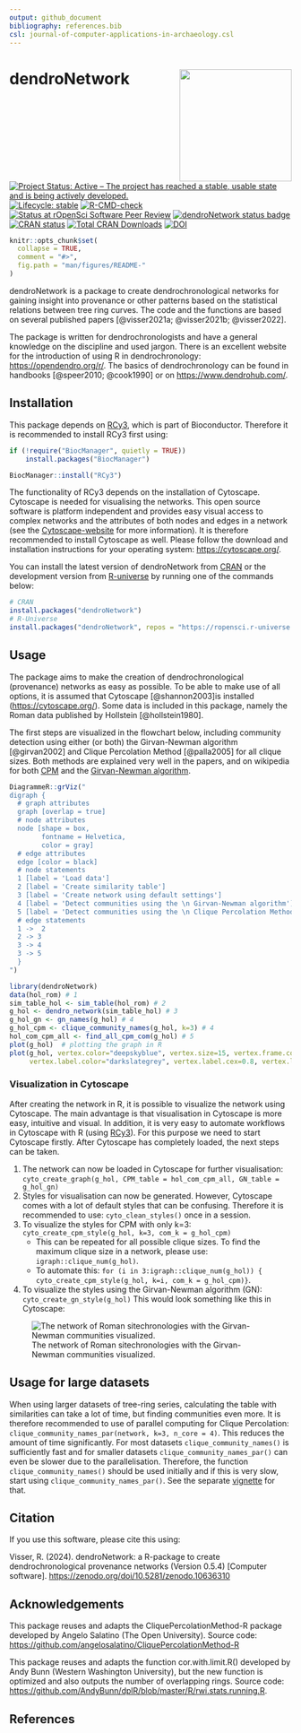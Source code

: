 ```yaml
---
output: github_document
bibliography: references.bib
csl: journal-of-computer-applications-in-archaeology.csl
---
```


# dendroNetwork <img src="man/figures/dendroNetwork_hexsticker.png" align="right" height="200" style="float:right; height:200px;"/>

<!-- badges: start -->

[![Project Status: Active -- The project has reached a stable, usable state and is being actively developed.](https://www.repostatus.org/badges/latest/active.svg)](https://www.repostatus.org/#active) 
[![Lifecycle: stable](https://img.shields.io/badge/lifecycle-stable-brightgreen.svg)](https://lifecycle.r-lib.org/articles/stages.html#stable) 
[![R-CMD-check](https://github.com/ropensci/dendroNetwork/actions/workflows/R-CMD-check.yaml/badge.svg)](https://github.com/ropensci/dendroNetwork/actions/workflows/R-CMD-check.yaml) [![Status at rOpenSci Software Peer Review](https://badges.ropensci.org/627_status.svg)](https://github.com/ropensci/software-review/issues/627) 
[![dendroNetwork status badge](https://ropensci.r-universe.dev/badges/dendroNetwork)](https://ropensci.r-universe.dev) 
[![CRAN status](https://www.r-pkg.org/badges/version/dendroNetwork)](https://CRAN.R-project.org/package=dendroNetwork) 
[![Total CRAN Downloads](https://cranlogs.r-pkg.org/badges/grand-total/dendroNetwork)](https://cranlogs.r-pkg.org/badges/grand-total/dendroNetwork)
[![DOI](https://zenodo.org/badge/DOI/10.5281/zenodo.10636310.svg)](https://zenodo.org/doi/10.5281/zenodo.10636310)

<!-- badges: end -->

```r
knitr::opts_chunk$set(
  collapse = TRUE,
  comment = "#>",
  fig.path = "man/figures/README-"
)
```

dendroNetwork is a package to create dendrochronological networks for gaining insight into provenance or other patterns based on the statistical relations between tree ring curves. The code and the functions are based on several published papers [@visser2021a; @visser2021b; @visser2022].

The package is written for dendrochronologists and have a general knowledge on the discipline and used jargon. There is an excellent website for the introduction of using R in dendrochronology: <https://opendendro.org/r/>. The basics of dendrochronology can be found in handbooks [@speer2010; @cook1990] or on <https://www.dendrohub.com/>.

## Installation

This package depends on [RCy3](https://www.bioconductor.org/packages/release/bioc/html/RCy3.html), which is part of Bioconductor. Therefore it is recommended to install RCy3 first using:

``` r
if (!require("BiocManager", quietly = TRUE))
    install.packages("BiocManager")

BiocManager::install("RCy3")
```

The functionality of RCy3 depends on the installation of Cytoscape. Cytoscape is needed for visualising the networks. This open source software is platform independent and provides easy visual access to complex networks and the attributes of both nodes and edges in a network (see the [Cytoscape-website](https://cytoscape.org/what_is_cytoscape.html) for more information). It is therefore recommended to install Cytoscape as well. Please follow the download and installation instructions for your operating system: <https://cytoscape.org/>.

You can install the latest version of dendroNetwork from [CRAN](https://cran.r-project.org/web/packages/dendroNetwork) or the development version from [R-universe](https://ropensci.r-universe.dev/dendroNetwork) by running one of the commands below:

``` r
# CRAN
install.packages("dendroNetwork")
# R-Universe
install.packages("dendroNetwork", repos = "https://ropensci.r-universe.dev")
```

## Usage {#usage}

The package aims to make the creation of dendrochronological (provenance) networks as easy as possible. To be able to make use of all options, it is assumed that Cytoscape [@shannon2003]is installed (<https://cytoscape.org/>). Some data is included in this package, namely the Roman data published by Hollstein [@hollstein1980].

The first steps are visualized in the flowchart below, including community detection using either (or both) the Girvan-Newman algorithm [@girvan2002] and Clique Percolation Method [@palla2005] for all clique sizes. Both methods are explained very well in the papers, and on wikipedia for both [CPM](https://en.wikipedia.org/wiki/Clique_percolation_method) and the [Girvan-Newman algorithm](https://en.wikipedia.org/wiki/Girvan%E2%80%93Newman_algorithm).

```r
DiagrammeR::grViz("
digraph {
  # graph attributes
  graph [overlap = true]
  # node attributes
  node [shape = box,
        fontname = Helvetica,
        color = gray]
  # edge attributes
  edge [color = black]
  # node statements
  1 [label = 'Load data']
  2 [label = 'Create similarity table']
  3 [label = 'Create network using default settings']
  4 [label = 'Detect communities using the \n Girvan-Newman algorithm']
  5 [label = 'Detect communities using the \n Clique Percolation Method']
  # edge statements
  1 ->  2
  2 -> 3
  3 -> 4
  3 -> 5
  }
")
```

```r
library(dendroNetwork)
data(hol_rom) # 1
sim_table_hol <- sim_table(hol_rom) # 2
g_hol <- dendro_network(sim_table_hol) # 3
g_hol_gn <- gn_names(g_hol) # 4
g_hol_cpm <- clique_community_names(g_hol, k=3) # 4
hol_com_cpm_all <- find_all_cpm_com(g_hol) # 5
plot(g_hol)  # plotting the graph in R
plot(g_hol, vertex.color="deepskyblue", vertex.size=15, vertex.frame.color="gray",
     vertex.label.color="darkslategrey", vertex.label.cex=0.8, vertex.label.dist=2) # better readable version
```

### Visualization in Cytoscape {#visualization_cytoscape}

After creating the network in R, it is possible to visualize the network using Cytoscape. The main advantage is that visualisation in Cytoscape is more easy, intuitive and visual. In addition, it is very easy to automate workflows in Cytoscape with R (using [RCy3](https://bioconductor.org/packages/release/bioc/html/RCy3.html)). For this purpose we need to start Cytoscape firstly. After Cytoscape has completely loaded, the next steps can be taken.

1.  The network can now be loaded in Cytoscape for further visualisation: `cyto_create_graph(g_hol, CPM_table = hol_com_cpm_all, GN_table = g_hol_gn)`
2.  Styles for visualisation can now be generated. However, Cytoscape comes with a lot of default styles that can be confusing. Therefore it is recommended to use: `cyto_clean_styles()` once in a session.
3.  To visualize the styles for CPM with only k=3: `cyto_create_cpm_style(g_hol, k=3, com_k = g_hol_cpm)`
    -   This can be repeated for all possible clique sizes. To find the maximum clique size in a network, please use: `igraph::clique_num(g_hol)`.
    -   To automate this: `for (i in 3:igraph::clique_num(g_hol)) { cyto_create_cpm_style(g_hol, k=i, com_k = g_hol_cpm)}`.
4.  To visualize the styles using the Girvan-Newman algorithm (GN): `cyto_create_gn_style(g_hol)` This would look something like this in Cytoscape:

![The network of Roman sitechronologies with the Girvan-Newman communities visualized.](man/figures/g_hol_GN.png)

## Usage for large datasets

When using larger datasets of tree-ring series, calculating the table with similarities can take a lot of time, but finding communities even more. It is therefore recommended to use of parallel computing for Clique Percolation: `clique_community_names_par(network, k=3, n_core = 4)`. This reduces the amount of time significantly. For most datasets `clique_community_names()` is sufficiently fast and for smaller datasets `clique_community_names_par()` can even be slower due to the parallelisation. Therefore, the function `clique_community_names()` should be used initially and if this is very slow, start using `clique_community_names_par()`. See the separate [vignette](https://docs.ropensci.org/dendroNetwork/articles/large_datasets_communities.html) for that.

## Citation

If you use this software, please cite this using:

Visser, R. (2024). dendroNetwork: a R-package to create dendrochronological provenance networks (Version 0.5.4) [Computer software]. <https://zenodo.org/doi/10.5281/zenodo.10636310>

## Acknowledgements

This package reuses and adapts the CliquePercolationMethod-R package developed by Angelo Salatino (The Open University). Source code: <https://github.com/angelosalatino/CliquePercolationMethod-R>

This package reuses and adapts the function cor.with.limit.R() developed by Andy Bunn (Western Washington University), but the new function is optimized and also outputs the number of overlapping rings. Source code: <https://github.com/AndyBunn/dplR/blob/master/R/rwi.stats.running.R>.

## References
